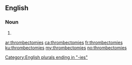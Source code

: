 ==English==

===Noun===
{{head|en|noun plural form}}

# {{plural of|thrombectomy|lang=en}}

[[Category:English plurals ending in "-ies"]]

[[ar:thrombectomies]]
[[ca:thrombectomies]]
[[fr:thrombectomies]]
[[ku:thrombectomies]]
[[my:thrombectomies]]
[[no:thrombectomies]]